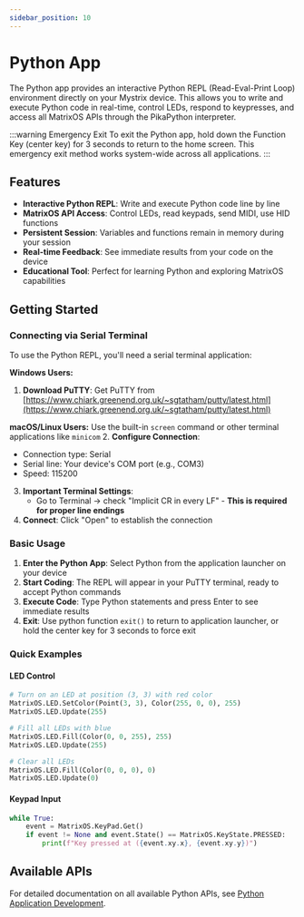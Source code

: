 ```yaml
---
sidebar_position: 10
---
```



# Python App

The Python app provides an interactive Python REPL (Read-Eval-Print Loop) environment directly on your Mystrix device. This allows you to write and execute Python code in real-time, control LEDs, respond to keypresses, and access all MatrixOS APIs through the PikaPython interpreter.

:::warning Emergency Exit
To exit the Python app, hold down the Function Key (center key) for 3 seconds to return to the home screen. This emergency exit method works system-wide across all applications.
:::

## Features

- **Interactive Python REPL**: Write and execute Python code line by line
- **MatrixOS API Access**: Control LEDs, read keypads, send MIDI, use HID functions
- **Persistent Session**: Variables and functions remain in memory during your session
- **Real-time Feedback**: See immediate results from your code on the device
- **Educational Tool**: Perfect for learning Python and exploring MatrixOS capabilities


## Getting Started

### Connecting via Serial Terminal

To use the Python REPL, you'll need a serial terminal application:

**Windows Users:**
1. **Download PuTTY**: Get PuTTY from [https://www.chiark.greenend.org.uk/~sgtatham/putty/latest.html](https://www.chiark.greenend.org.uk/~sgtatham/putty/latest.html)

**macOS/Linux Users:**
Use the built-in `screen` command or other terminal applications like `minicom`
2. **Configure Connection**:
   - Connection type: Serial
   - Serial line: Your device's COM port (e.g., COM3)
   - Speed: 115200
3. **Important Terminal Settings**:
   - Go to Terminal → check "Implicit CR in every LF" - **This is required for proper line endings**
4. **Connect**: Click "Open" to establish the connection

### Basic Usage

1. **Enter the Python App**: Select Python from the application launcher on your device
2. **Start Coding**: The REPL will appear in your PuTTY terminal, ready to accept Python commands
3. **Execute Code**: Type Python statements and press Enter to see immediate results
4. **Exit**: Use python function `exit()` to return to application launcher, or hold the center key for 3 seconds to force exit

### Quick Examples

#### LED Control
```python
# Turn on an LED at position (3, 3) with red color
MatrixOS.LED.SetColor(Point(3, 3), Color(255, 0, 0), 255)
MatrixOS.LED.Update(255)

# Fill all LEDs with blue
MatrixOS.LED.Fill(Color(0, 0, 255), 255)
MatrixOS.LED.Update(255)

# Clear all LEDs
MatrixOS.LED.Fill(Color(0, 0, 0), 0)
MatrixOS.LED.Update(0)
```

#### Keypad Input
```python
while True:
    event = MatrixOS.KeyPad.Get()
    if event != None and event.State() == MatrixOS.KeyState.PRESSED:
        print(f"Key pressed at ({event.xy.x}, {event.xy.y})")
```


## Available APIs

For detailed documentation on all available Python APIs, see [Python Application Development](../../Developer/PythonApplication).